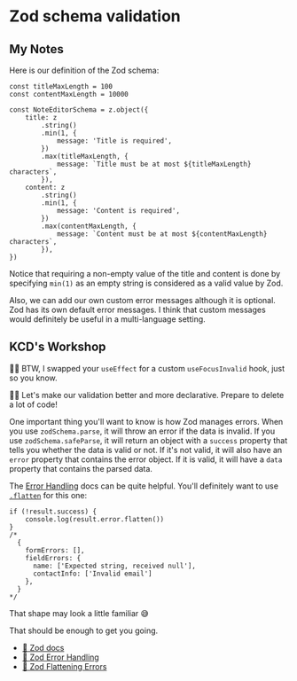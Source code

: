 # Zod schema validation

## My Notes

Here is our definition of the Zod schema:

```tsx
const titleMaxLength = 100
const contentMaxLength = 10000

const NoteEditorSchema = z.object({
	title: z
		.string()
		.min(1, {
			message: 'Title is required',
		})
		.max(titleMaxLength, {
			message: `Title must be at most ${titleMaxLength} characters`,
		}),
	content: z
		.string()
		.min(1, {
			message: 'Content is required',
		})
		.max(contentMaxLength, {
			message: `Content must be at most ${contentMaxLength} characters`,
		}),
})
```

Notice that requiring a non-empty value of the title and content is done by specifying `min(1)`
as an empty string is considered as a valid value by Zod.

Also, we can add our own custom error messages although it is optional. Zod has its own
default error messages. I think that custom messages would definitely be useful
in a multi-language setting.

## KCD's Workshop

<EpicVideo url="https://www.epicweb.dev/workshops/professional-web-forms/schema-validation/schema-validation" />

🧝‍♂️ BTW, I swapped your `useEffect` for a custom `useFocusInvalid` hook, just so
you know.

👨‍💼 Let's make our validation better and more declarative. Prepare to delete a
lot of code!

One important thing you'll want to know is how Zod manages errors. When you use
`zodSchema.parse`, it will throw an error if the data is invalid. If you use
`zodSchema.safeParse`, it will return an object with a `success` property that
tells you whether the data is valid or not. If it's not valid, it will also
have an `error` property that contains the error object. If it is valid, it
will have a `data` property that contains the parsed data.

The [Error Handling](https://zod.dev/ERROR_HANDLING) docs can be quite helpful.
You'll definitely want to use
[`.flatten`](https://zod.dev/ERROR_HANDLING?id=flattening-errors) for this one:

```tsx
if (!result.success) {
	console.log(result.error.flatten())
}
/*
  {
    formErrors: [],
    fieldErrors: {
      name: ['Expected string, received null'],
      contactInfo: ['Invalid email']
    },
  }
*/
```

That shape may look a little familiar 😅

That should be enough to get you going.

- [📜 Zod docs](https://zod.dev)
- [📜 Zod Error Handling](https://zod.dev/ERROR_HANDLING)
- [📜 Zod Flattening Errors](https://zod.dev/ERROR_HANDLING?id=flattening-errors)
